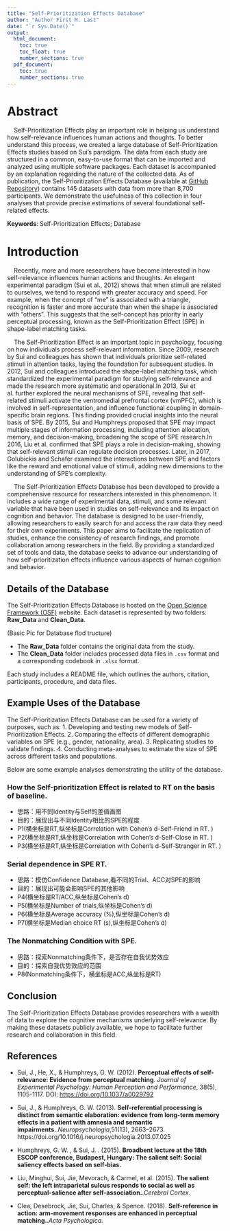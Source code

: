 ```yaml
---
title: "Self-Prioritization Effects Database"
author: "Author First M. Last"
date: "`r Sys.Date()`"
output: 
  html_document:
    toc: true
    toc_float: true
    number_sections: true
  pdf_document:
    toc: true
    number_sections: true
---
```


# Abstract

\ \ \ \ Self-Prioritization Effects play an important role in helping us understand how self-relevance influences human actions and thoughts. To better understand this process, we created a large database of Self-Prioritization Effects studies based on Sui's paradigm. The data from each study are structured in a common, easy-to-use format that can be imported and analyzed using multiple software packages. Each dataset is accompanied by an explanation regarding the nature of the collected data. As of publication, the Self-Prioritization Effects Database (available at [GitHub Repository](https://github.com/Chuan-Peng-Lab/SPE_Database)) contains 145 datasets with data from more than 8,700 participants. We demonstrate the usefulness of this collection in four analyses that provide precise estimations of several foundational self-related effects.

**Keywords**: Self-Prioritization Effects; Database

# Introduction

\ \ \ \ Recently, more and more researchers have become interested in how self-relevance influences human actions and thoughts. An elegant experimental paradigm (Sui et al., 2012) shows that when stimuli are related to ourselves, we tend to respond with greater accuracy and speed. For example, when the concept of "me" is associated with a triangle, recognition is faster and more accurate than when the shape is associated with "others". This suggests that the self-concept has priority in early perceptual processing, known as the Self-Prioritization Effect (SPE) in shape-label matching tasks.

\ \ \ \ The Self-Prioritization Effect is an important topic in psychology, focusing on how individuals process self-relevant information. Since 2009, research by Sui and colleagues has shown that individuals prioritize self-related stimuli in attention tasks, laying the foundation for subsequent studies. In 2012, Sui and colleagues introduced the shape-label matching task, which standardized the experimental paradigm for studying self-relevance and made the research more systematic and operational.In 2013, Sui et al. further explored the neural mechanisms of SPE, revealing that self-related stimuli activate the ventromedial prefrontal cortex (vmPFC), which is involved in self-representation, and influence functional coupling in domain-specific brain regions. This finding provided crucial insights into the neural basis of SPE. By 2015, Sui and Humphreys proposed that SPE may impact multiple stages of information processing, including attention allocation, memory, and decision-making, broadening the scope of SPE research.In 2016, Liu et al. confirmed that SPE plays a role in decision-making, showing that self-relevant stimuli can regulate decision processes. Later, in 2017, Golubickis and Schafer examined the interactions between SPE and factors like the reward and emotional value of stimuli, adding new dimensions to the understanding of SPE's complexity.

\ \ \ \ The Self-Prioritization Effects Database has been developed to provide a comprehensive resource for researchers interested in this phenomenon. It includes a wide range of experimental data, stimuli, and some relevant variable that have been used in studies on self-relevance and its impact on cognition and behavior. The database is designed to be user-friendly, allowing researchers to easily search for and access the raw data they need for their own experiments. This  paper aims to facilitate the replication of studies, enhance the consistency of research findings, and promote collaboration among researchers in the field. By providing a standardized set of tools and data, the database seeks to advance our understanding of how self-prioritization effects influence various aspects of human cognition and behavior.

## Details of the Database

The Self-Prioritization Effects Database is hosted on the [Open Science Framework (OSF)](https://osf.io/s46pr/) website. Each dataset is represented by two folders: **Raw_Data** and **Clean_Data**.

(Basic Pic for Database flod tructure)


-   The **Raw_Data** folder contains the original data from the study.
-   The **Clean_Data** folder includes processed data files in `.csv` format and a corresponding codebook in `.xlsx` format.

Each study includes a README file, which outlines the authors, citation, participants, procedure, and data files.

## Example Uses of the Database

The Self-Prioritization Effects Database can be used for a variety of purposes, such as: 1. Developing and testing new models of Self-Prioritization Effects. 2. Comparing the effects of different demographic variables on SPE (e.g., gender, nationality, area). 3. Replicating studies to validate findings. 4. Conducting meta-analyses to estimate the size of SPE across different tasks and populations.

Below are some example analyses demonstrating the utility of the database.

### How the Self-prioritization Effect is related to RT on the basis of baseline.
- 思路：用不同Identity与Self的差值画图
- 目的：展现出与不同Identity相比的SPE的程度
- P1(横坐标是RT,纵坐标是Correlation with Cohen's d-Self-Friend in RT. )
- P2(横坐标是RT,纵坐标是Correlation with Cohen's d-Self-Close in RT. )
- P3(横坐标是RT,纵坐标是Correlation with Cohen's d-Self-Stranger in RT. )
  
### Serial dependence in SPE RT.

- 思路：模仿Confidence Database,看不同的Trial、ACC对SPE的影响
- 目的：展现出可能会影响SPE的其他影响
- P4(横坐标是RT/ACC,纵坐标是Cohen's d)
- P5(横坐标是Number of trials,纵坐标是Cohen's d)
- P6(横坐标是Average accuracy (%),纵坐标是Cohen's d)
- P7(横坐标是Median choice RT (s),纵坐标是Cohen's d)

### The Nonmatching Condition with SPE.
- 思路：探索Nonmatching条件下，是否存在自我优势效应
- 目的：探索自我优势效应的范围
- P8(Nonmatching条件下，横坐标是ACC,纵坐标是RT)


## Conclusion

The Self-Prioritization Effects Database provides researchers with a wealth of data to explore the cognitive mechanisms underlying self-relevance. By making these datasets publicly available, we hope to facilitate further research and collaboration in this field.

## References

-   Sui, J., He, X., & Humphreys, G. W. (2012). **Perceptual effects of self-relevance: Evidence from perceptual matching**. *Journal of Experimental Psychology: Human Perception and Performance*, 38(5), 1105-1117. DOI: <https://doi.org/10.1037/a0029792>

-   Sui, J., & Humphreys, G. W. (2013). **Self-referential processing is distinct from semantic elaboration: evidence from long-term memory effects in a patient with amnesia and semantic impairments.**.*Neuropsychologia*,51(13), 2663–2673. https://doi.org/10.1016/j.neuropsychologia.2013.07.025
-   Humphreys, G. W. , &  Sui, J. . (2015). **Broadbent lecture at the 18th ESCOP conference, Budapest, Hungary: The salient self: Social saliency effects based on self-bias.**
-   Liu, Minghui, Sui, Jie, Mevorach, & Carmel, et al. (2015). **The salient self: the left intraparietal sulcus responds to social as well as perceptual-salience after self-association.**.*Cerebral Cortex.*
-   Clea, Desebrock, Jie, Sui, Charles, & Spence. (2018). **Self-reference in action: arm-movement responses are enhanced in perceptual matching.**.*Acta Psychologica.*